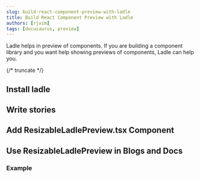 ```yaml
---
slug: build-react-component-preview-with-ladle
title: Build React Component Preview with Ladle
authors: [rjvim]
tags: [docusaurus, preview]
---
```



Ladle helps in preview of components. If you are building a component library and you want help showing previews of components, Ladle can help you.

{/* truncate */}

## Install ladle

## Write stories

## Add ResizableLadlePreview.tsx Component

## Use ResizableLadlePreview in Blogs and Docs

### Example

<ResizableLadlePreview story="page--world" height={600} />
